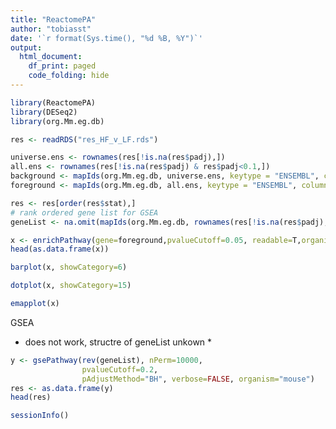 ```yaml
---
title: "ReactomePA"
author: "tobiasst"
date: '`r format(Sys.time(), "%d %B, %Y")`'
output:
  html_document:
    df_print: paged
    code_folding: hide
---
```



```r
library(ReactomePA)
library(DESeq2)
library(org.Mm.eg.db)
```

```r
res <- readRDS("res_HF_v_LF.rds")

universe.ens <- rownames(res[!is.na(res$padj),])
all.ens <- rownames(res[!is.na(res$padj) & res$padj<0.1,])
background <- mapIds(org.Mm.eg.db, universe.ens, keytype = "ENSEMBL", column = "ENTREZID", multiVals = "first")
foreground <- mapIds(org.Mm.eg.db, all.ens, keytype = "ENSEMBL", column = "ENTREZID", multiVals = "first")

res <- res[order(res$stat),]
# rank ordered gene list for GSEA
geneList <- na.omit(mapIds(org.Mm.eg.db, rownames(res[!is.na(res$padj),]), keytype = "ENSEMBL", column = "ENTREZID", multiVals = "first"))
```

```r
x <- enrichPathway(gene=foreground,pvalueCutoff=0.05, readable=T,organism = "mouse",universe=background)
head(as.data.frame(x))
```
```r
barplot(x, showCategory=6)
```

```r
dotplot(x, showCategory=15)
```
```r
emapplot(x)
```

GSEA

* does not work, structre of geneList unkown * 

```r
y <- gsePathway(rev(geneList), nPerm=10000,
                pvalueCutoff=0.2,
                pAdjustMethod="BH", verbose=FALSE, organism="mouse")
res <- as.data.frame(y)
head(res)
```


```r
sessionInfo()
```

